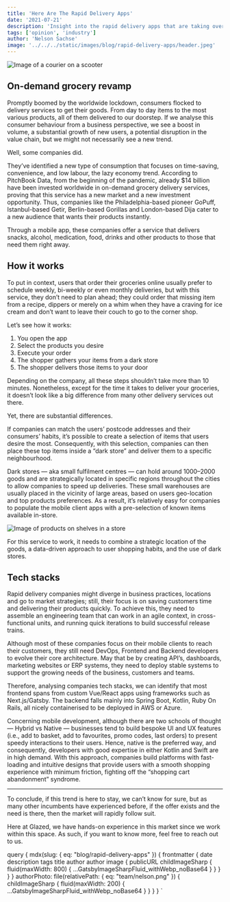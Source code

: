 ```yaml
---
title: 'Here Are The Rapid Delivery Apps'
date: '2021-07-21'
description: 'Insight into the rapid delivery apps that are taking over the world'
tags: ['opinion', 'industry']
author: 'Nelson Sachse'
image: '../../../static/images/blog/rapid-delivery-apps/header.jpeg'
---
```



<Image
  src="blog/rapid-delivery-apps/header.jpeg"
  alt="Image of a courier on a scooter"
  caption="Photo by Rowan Freeman on Unsplash"
/>

## On-demand grocery revamp

Promptly boomed by the worldwide lockdown, consumers flocked to delivery services to get their goods. From day to day items to the most various products, all of them delivered to our doorstep.
If we analyse this consumer behaviour from a business perspective, we see a boost in volume, a substantial growth of new users, a potential disruption in the value chain, but we might not necessarily see a new trend.

Well, some companies did.

They’ve identified a new type of consumption that focuses on time-saving, convenience, and low labour, the lazy economy trend.
According to PitchBook Data, from the beginning of the pandemic, already \$14 billion have been invested worldwide in on-demand grocery delivery services, proving that this service has a new market and a new investment opportunity. Thus, companies like the Philadelphia-based pioneer GoPuff, Istanbul-based Getir, Berlin-based Gorillas and London-based Dija cater to a new audience that wants their products instantly.

Through a mobile app, these companies offer a service that delivers snacks, alcohol, medication, food, drinks and other products to those that need them right away.

## How it works

To put in context, users that order their groceries online usually prefer to schedule weekly, bi-weekly or even monthly deliveries, but with this service, they don’t need to plan ahead; they could order that missing item from a recipe, dippers or merely on a whim when they have a craving for ice cream and don’t want to leave their couch to go to the corner shop.

Let’s see how it works:

1. You open the app
2. Select the products you desire
3. Execute your order
4. The shopper gathers your items from a dark store
5. The shopper delivers those items to your door

Depending on the company, all these steps shouldn’t take more than 10 minutes. Nonetheless, except for the time it takes to deliver your groceries, it doesn’t look like a big difference from many other delivery services out there.

Yet, there are substantial differences.

If companies can match the users’ postcode addresses and their consumers’ habits, it’s possible to create a selection of items that users desire the most. Consequently, with this selection, companies can then place these top items inside a “dark store” and deliver them to a specific neighbourhood.

Dark stores — aka small fulfilment centres — can hold around 1000–2000 goods and are strategically located in specific regions throughout the cities to allow companies to speed up deliveries. These small warehouses are usually placed in the vicinity of large areas, based on users geo-location and top products preferences. As a result, it’s relatively easy for companies to populate the mobile client apps with a pre-selection of known items available in-store.

<Image
  src="blog/rapid-delivery-apps/store.jpeg"
  alt="Image of products on shelves in a store"
  caption="Photo by Drew Stewart on Unsplash"
/>

For this service to work, it needs to combine a strategic location of the goods, a data-driven approach to user shopping habits, and the use of dark stores.

## Tech stacks

Rapid delivery companies might diverge in business practices, locations and go to market strategies; still, their focus is on saving customers time and delivering their products quickly. To achieve this, they need to assemble an engineering team that can work in an agile context, in cross-functional units, and running quick iterations to build successful release trains.

Although most of these companies focus on their mobile clients to reach their customers, they still need DevOps, Frontend and Backend developers to evolve their core architecture. May that be by creating API’s, dashboards, marketing websites or ERP systems, they need to deploy stable systems to support the growing needs of the business, customers and teams.

Therefore, analysing companies tech stacks, we can identify that most frontend spans from custom Vue/React apps using frameworks such as Next.js/Gatsby. The backend falls mainly into Spring Boot, Kotlin, Ruby
On Rails, all nicely containerised to be deployed in AWS or Azure.

Concerning mobile development, although there are two schools of thought — Hybrid vs Native — businesses tend to build bespoke UI and UX features (i.e., add to basket, add to favourites, promo codes, last orders) to present speedy interactions to their users. Hence, native is the preferred way, and consequently, developers with good expertise in either Kotlin and Swift are in high demand.
With this approach, companies build platforms with fast-loading and intuitive designs that provide users with a smooth shopping experience with minimum friction, fighting off the “shopping cart abandonment” syndrome.

---

To conclude, if this trend is here to stay, we can’t know for sure, but as many other incumbents have experienced before, if the offer exists and the need is there, then the market will rapidly follow suit.

Here at Glazed, we have hands-on experience in this market since we work within this space. As such, if you want to know more, feel free to reach out to us.

  query {
    mdx(slug: { eq: "blog/rapid-delivery-apps" }) {
      frontmatter {
        date
        description
        tags
        title
        author
        author
        image {
          publicURL
          childImageSharp {
            fluid(maxWidth: 800) {
              ...GatsbyImageSharpFluid_withWebp_noBase64
            }
          }
        }
      }
    }
    authorPhoto: file(relativePath: { eq: "team/nelson.png" }) {
      childImageSharp {
        fluid(maxWidth: 200) {
          ...GatsbyImageSharpFluid_withWebp_noBase64
        }
      }
    }
  }
`
